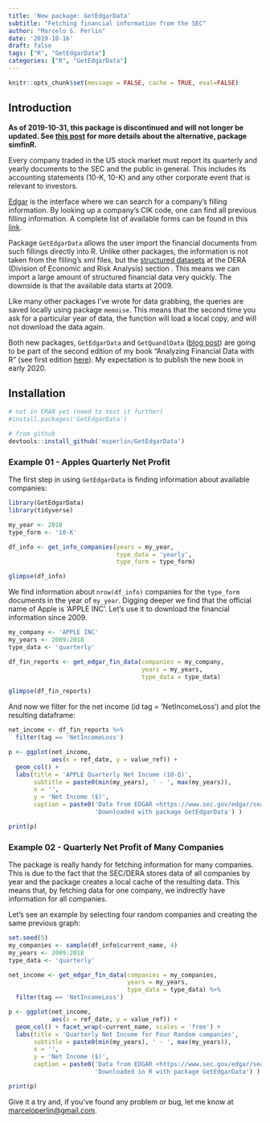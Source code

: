 ```yaml
---
title: 'New package: GetEdgarData'
subtitle: "Fetching financial information from the SEC"
author: "Marcelo S. Perlin"
date: '2019-10-16'
draft: false
tags: ["R", "GetEdgarData"]  
categories: ["R", "GetEdgarData"]
---
```


```r
knitr::opts_chunk$set(message = FALSE, cache = TRUE, eval=FALSE)
```


## Introduction

**As of 2019-10-31, this package is discontinued and will not longer be updated. See [this post](https://www.msperlin.com/post/2019-11-01-new-package-simfinr/) for more details about the alternative, package simfinR.**

Every company traded in the US stock market must report its quarterly and yearly documents to the SEC and the public in general. This includes its accounting statements (10-K, 10-K) and any other corporate event that is relevant to investors. 

[Edgar](https://www.sec.gov/edgar/searchedgar/companysearch.html) is the interface where we can search for a company's filling information. By looking up a company's CIK code, one can find all previous filling information. A complete list of available forms can be found in this [link](https://www.sec.gov/forms).

Package `GetEdgarData` allows the user import the financial documents from such fillings directly into R. Unlike other packages, the information is not taken from the filling's xml files, but the [structured datasets](https://www.sec.gov/dera/data) at the DERA (Division of Economic and Risk Analysis) section . This means we can import a large amount of structured financial data very quickly. The downside is that the available data starts at 2009. 

Like many other packages I've wrote for data grabbing, the queries are saved locally using package `memoise`. This means that the second time you ask for a particular year of data, the function will load a local copy, and will not download the data again. 

Both new packages, `GetEdgarData` and `GetQuandlData` ([blog post](https://www.msperlin.com/post/2019-10-01-new-package-getquandldata/)) are going to be part of the second edition of my book "Analyzing Financial Data with R" (see first edition [here](https://www.msperlin.com/pafdR/)). My expectation is to publish the new book in early 2020.


## Installation

```r
# not in CRAN yet (need to test it further)
#install.packages('GetEdgarData')

# from github
devtools::install_github('msperlin/GetEdgarData')
```


### Example 01 - Apples Quarterly Net Profit

The first step in using `GetEdgarData` is finding information about available companies:

```r
library(GetEdgarData)
library(tidyverse)

my_year <- 2018
type_form <- '10-K'

df_info <- get_info_companies(years = my_year, 
                              type_data = 'yearly', 
                              type_form = type_form)

glimpse(df_info)
```

We find information about `nrow(df_info)` companies for the `type_form` documents in the year of `my_year`. Digging deeper we find that the official name of Apple is 'APPLE INC'. Let's use it to download the financial information since 2009. 

```r
my_company <- 'APPLE INC'
my_years <- 2009:2018
type_data <- 'quarterly'

df_fin_reports <- get_edgar_fin_data(companies = my_company,
                                     years = my_years,
                                     type_data = type_data)

glimpse(df_fin_reports)
```

And now we filter for the net income (id tag = 'NetIncomeLoss') and plot the resulting dataframe:

```r
net_income <- df_fin_reports %>%
  filter(tag == 'NetIncomeLoss')

p <- ggplot(net_income, 
            aes(x = ref_date, y = value_ref)) +
  geom_col() + 
  labs(title = 'APPLE Quarterly Net Income (10-Q)',
       subtitle = paste0(min(my_years), ' - ', max(my_years)),
       x = '',
       y = 'Net Income ($)',
       caption = paste0('Data from EDGAR <https://www.sec.gov/edgar/searchedgar/companysearch.html>', '\n',
                        'Downloaded with package GetEdgarData') )

print(p)
```


### Example 02 - Quarterly Net Profit of Many Companies

The package is really handy for fetching information for many companies. This is due to the fact that the SEC/DERA stores data of all companies by year and the package creates a local cache of the resulting data. This means that, by fetching data for one company, we indirectly have information for all companies.  

Let's see an example by selecting four random companies and creating the same previous graph:

```r
set.seed(5)
my_companies <- sample(df_info$current_name, 4)
my_years <- 2009:2018
type_data <- 'quarterly'

net_income <- get_edgar_fin_data(companies = my_companies,
                                 years = my_years,
                                 type_data = type_data) %>%
  filter(tag == 'NetIncomeLoss')

p <- ggplot(net_income, 
            aes(x = ref_date, y = value_ref)) +
  geom_col() + facet_wrap(~current_name, scales = 'free') + 
  labs(title = 'Quarterly Net Income for Four Random companies',
       subtitle = paste0(min(my_years), ' - ', max(my_years)),
       x = '',
       y = 'Net Income ($)',
       caption = paste0('Data from EDGAR <https://www.sec.gov/edgar/searchedgar/companysearch.html>', '\n',
                        'Downloaded in R with package GetEdgarData') )

print(p)
```

Give it a try and, if you've found any problem or bug, let me know at <marceloperlin@gmail.com>.
